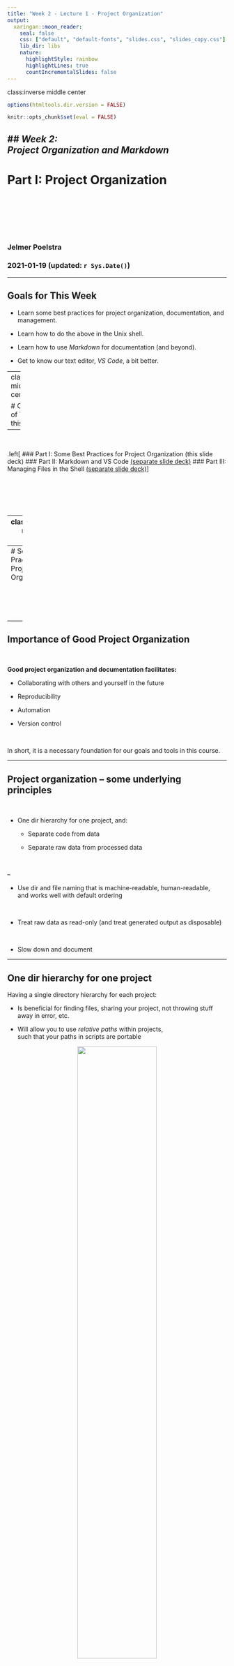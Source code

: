 ```yaml
---
title: "Week 2 - Lecture 1 - Project Organization"
output:
  xaringan::moon_reader:
    seal: false
    css: ["default", "default-fonts", "slides.css", "slides_copy.css"]
    lib_dir: libs
    nature:
      highlightStyle: rainbow
      highlightLines: true
      countIncrementalSlides: false
---
```

class:inverse middle center

```r
options(htmltools.dir.version = FALSE)

knitr::opts_chunk$set(eval = FALSE)
```

## *Week 2: <br> Project Organization and Markdown*
----
# Part I: Project Organization

<br> <br> <br> <br> <br>

### Jelmer Poelstra
### 2021-01-19 (updated: `r Sys.Date()`)

---

## Goals for This Week

- Learn some best practices for project organization, documentation, and management.

- Learn how to do the above in the Unix shell.

- Learn how to use *Markdown* for documentation (and beyond).

- Get to know our text editor, *VS Code*, a bit better.

---
class:inverse middle center

# Overview of Topics this Week

----

<br>

.left[
### Part I: Some Best Practices for Project Organization (this slide deck)
### Part II: Markdown and VS Code [(separate slide deck)](https://mcic-osu.github.io/pracs-sp21/posts/week-02/slides/02-2-shfiles.html)
### Part III: Managing Files in the Shell [(separate slide deck)](https://mcic-osu.github.io/pracs-sp21/posts/week-02/slides/02-3-md.html)
]

<br> <br> <br> <br>

---
class:inverse middle center

## Part I
----
# Some Best Practices for <br> Project Organization

<br> <br> <br> <br>

---

## Importance of Good Project Organization

<br>

**Good project organization and documentation facilitates:**

- Collaborating with others and yourself in the future

- Reproducibility

- Automation

- Version control

<br>

In short, it is a necessary foundation for our goals and tools in this course.

---

## Project organization &ndash; some underlying principles

<br>

- One dir hierarchy for one project, and:

  - Separate code from data

  - Separate raw data from processed data

<br>

--

- Use dir and file naming that is machine-readable, human-readable,  
  and works well with default ordering

<br>

- Treat raw data as read-only (and treat generated output as disposable)

<br>

- Slow down and document

---

## One dir hierarchy for one project

Having a single directory hierarchy for each project:

- Is beneficial for finding files, sharing your project,
  not throwing stuff away in error, etc.

- Will allow you to use *relative paths* within projects,  
  such that your paths in scripts are portable


<p align="center">
<img src=img/proj-dirs-1.png width=60%>
</p>

---

## One dir hierarchy for one project (cont.)

<p align="center">
<img src=img/proj-dirs-2.png width=75%>
</p>

.content-box-info[
**Absolute vs relative paths:**
  - *Absolute* -- starting from the root directory (start with `/`)
  - *Relative* -- starting from the current location (*working dir*)
]

---

## One dir hierarchy for one project (cont.)

<p align="center">
<img src=img/proj-dirs-3.png width=75%>
</p>

.content-box-info[
**Absolute vs relative paths:**
  - *Absolute* -- starting from the root directory (start with `/`)
  - *Relative* -- starting from the current location (*working dir*)
]

---

## But what is a project, really?

<br>

From [Wilson et al 2017 - Good Enough Practices in Scientific Computing](https://journals.plos.org/ploscompbiol/article?id=10.1371/journal.pcbi.1005510):

> *As a rule of thumb, divide work into projects based on the overlap in data and*
> *code files.*
>
> *If 2 research efforts share no data or code,*
> *they will probably be easiest to manage independently.*  
>
> *If they share more than half of their data and code, they are probably best*
> *managed together.*

> *If you are building tools that are used in several projects,*
> *the common code should probably be in a project of its own.*

---

## Projects with shared data or code

- To access files outside of the project (e.g., shared across projects),  
  it is easiest to create file links:

<p align="center">
<img src=img/proj-shared-1.png width=60%>
</p>


---

## Projects with shared data or code (cont.)

- Shared data or scripts may be best stored in a separate dir,  
  and then linked to from each project using them:
  
<p align="center">
<img src=img/proj-shared-2.png width=60%>
</p>

--

.content-box-warning[
These methods do decrease the portability of your project,  
and moving the shared files even within your own computer  
will cause links to break.
]

---

## Projects with shared data or code (cont.)

A more portable method is to keep shared files online &ndash;  
this is especially feasible for **scripts** under version control,  
which can be synced to and accessed from an online repository:

<p align="center">
<img src=img/proj-shared-3.png width=80%>
</p>

--

For **data**, something similar can apply once the data have been  
deposited in a public repository.

---

## An example dir structure for a project

<p align="left">
<img src=img/proj-ex3.png width=20%>
</p>

### Add sandbox!

- Can also use `analysis` dir instead of `results` (Buffalo)
- Can also spread data across top-level dirs: `raw_data`, `processed_data`, `metadata`
- Use subdirectories liberally (e.g. within `analysis`, `scripts`)
- Add READMEs also within dirs.


---

## File naming

- Three principles for good file names
  ([Jenny Bryan](https://speakerdeck.com/jennybc/how-to-name-files)):

  - Machine-readable

  - Human-readable

  - Playing well with default ordering

---

## File naming: Machine-readable

Consistent and informative naming helps to programmatically find  
and process files.

- In file names, provide *metadata* like Sample ID, date, treatment:
  
  - `sample032_2016-05-03_low.txt`  
  
  - `soil-samples_trtA_2019-01.txt`
  
- *Suffices*, like `.txt`, `.md`, and `.csv` are generally not necessary
  in Unix,  
  but are still useful to distinguish file types easily and programmatically.

<br>

Spaces in file names lead to inconvenience or trouble:
  
```sh
$ rm -rf raw sequences
```

- More generally, only use alphanumeric characters <kbd>A-Za-z0-9</kbd>,  
  underscore <kbd>_</kbd>, hyphen <kbd>-</kbd> and dots/periods <kbd>.</kbd>
  in file names.
  
---

## File naming: Human-readable

> *"Name all files to reflect their content or function.*
> *For example, use names such as bird_count_table.csv, manuscript.md,*
> *or sightings_analysis.py.*"  
> [Wilson et al. 2017](https://journals.plos.org/ploscompbiol/article?id=10.1371/journal.pcbi.1005510)
  
---

## File naming: Combining machine- and human-readable

- *One* good way (opinionated recommendation):
  
  - Use **`_`** to delimit units you may want to separate on later:  
    sampleID, treatment, date, etc.
  
  - Use **`-`** to delimit words: `grass-samples`.
  
  - Use periods only prior to the file extension:  
    `sample005_treatmentG_aligned_sorted.bam`
  
  - Avoid capitals.
  
---

## File naming: Ordering

- Leading zeros for lexicographic sorting: `sample005`.

- Dates should always be written as `YYYY-MM-DD`: `2020-10-11`.

- Can group similar files together by starting with same phrase:
  ```sh
  DE-01-normalize.R
  DE-02-test.R
  DE-03-process.R
  ```

## TODO: ADD FILE NAME EXAMPLES

---

## Slow down and document

<br>

**Use README files to document:**
  
- Your methods
  
- Where/when/how each data and metadata file originated
  
- Versions of software, databases, reference genomes
  
- *...Everything needed to rerun whole project*
  
---

## Slow down and document (cont.)

### An ode to plain text files

Unlike proprietary & binary formats (like `.docx` and `.xlsx`),
**plain text files**:

- Can be accessed on any computer, including over remote connections

- Are future-proof

- Allow to be version-controlled

<br>

.content-box-answer[
These considerations apply not just to files for documentation,  
but also to data files, etc!
]

---
class: inverse middle center

# Questions?

----

<br> <br> <br> <br>

---
background-color: #f2f5eb
name: software

## Bonus: Managing software

- Keep track of the versions of software that you use!

- At OSC, load modules *with* a version specification --
  otherwise, you may not know what you used,
  and default versions changes can go unnoticed.
  
- `conda` environments can be useful too,
  e.g. for maintaining multiple versions of the same software,
  or being able to run mutually incompatible software.

- We'll talk more about this in the OSC (Week 6) and Snakemake (Week 12) modules.

